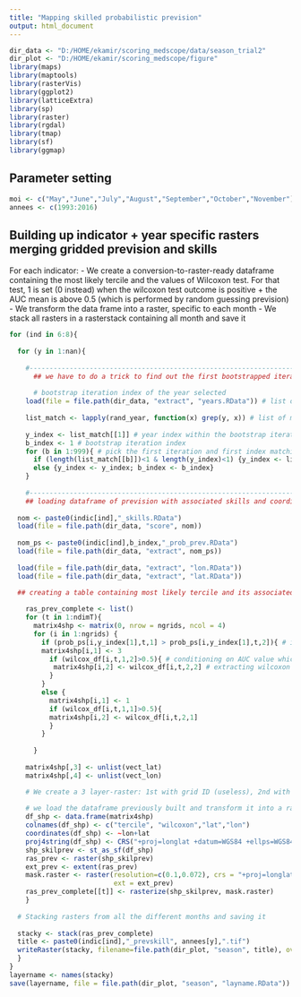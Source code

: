 ```yaml
---
title: "Mapping skilled probabilistic prevision"
output: html_document
---
```


```r
dir_data <- "D:/HOME/ekamir/scoring_medscope/data/season_trial2" 
dir_plot <- "D:/HOME/ekamir/scoring_medscope/figure" 
library(maps)
library(maptools)
library(rasterVis)
library(ggplot2)
library(latticeExtra)
library(sp)
library(raster)
library(rgdal)
library(tmap)
library(sf)
library(ggmap)

```

## Parameter setting 

```r

moi <- c("May","June","July","August","September","October","November")
annees <- c(1993:2016)

```

## Building up indicator + year specific rasters merging gridded prevision and skills
For each indicator:
  - We create a conversion-to-raster-ready dataframe containing the most likely tercile and the values of Wilcoxon test. For that test, 1 is set (0 instead) when the wilcoxon test outcome is positive + the AUC mean is above 0.5 (which is performed by random guessing prevision)
  - We transform the data frame into a raster, specific to each month
  - We stack all rasters in a rasterstack containing all month and save it

```r

for (ind in 6:8){
  
  for (y in 1:nan){
    
    #---------------------------------------------------------------------------------------------------------------------------------------------
      ## we have to do a trick to find out the first bootstrapped iteration and the run index whithin this iteration matching the year we are interested in (the random sampling doesn't respect chronology)
      
      # bootstrap iteration index of the year selected
    load(file = file.path(dir_data, "extract", "years.RData")) # list of years in each bootstrap iteration
    
    list_match <- lapply(rand_year, function(x) grep(y, x)) # list of matchs between list of years randomly generated for the bootstrap and the year we are interested in
    
    y_index <- list_match[[1]] # year index within the bootstrap iteration
    b_index <- 1 # bootstrap iteration index
    for (b in 1:999){ # pick the first iteration and first index matching the year we are looking for
      if (length(list_match[[b]])<1 & length(y_index)<1) {y_index <- list_match[[b+1]]; b_index <- b+1}
      else {y_index <- y_index; b_index <- b_index}
    }
    
    #---------------------------------------------------------------------------------------------------------------------------------------------
    ## loading dataframe of prevision with associated skills and coordinates
  
  nom <- paste0(indic[ind],"_skills.RData")
  load(file = file.path(dir_data, "score", nom))
  
  nom_ps <- paste0(indic[ind],b_index,"_prob_prev.RData")
  load(file = file.path(dir_data, "extract", nom_ps))
  
  load(file = file.path(dir_data, "extract", "lon.RData"))
  load(file = file.path(dir_data, "extract", "lat.RData"))
  
  ## creating a table containing most likely tercile and its associated wilcoxon outcome, with both coordinates (shape ready for shapefile conversion)

    ras_prev_complete <- list()
    for (t in 1:ndimT){
      matrix4shp <- matrix(0, nrow = ngrids, ncol = 4)
      for (i in 1:ngrids) {
        if (prob_ps[i,y_index[1],t,1] > prob_ps[i,y_index[1],t,2]){ # i.e. upper tercile more likely to happen
        matrix4shp[i,1] <- 3
          if (wilcox_df[i,t,1,2]>0.5){ # conditioning on AUC value which has to be above 0.5 (random guess)
           matrix4shp[i,2] <- wilcox_df[i,t,2,2] # extracting wilcoxon  test outcome (1/0) associated to the most likely tercile 
          }
        }
        else {
          matrix4shp[i,1] <- 1
          if (wilcox_df[i,t,1,1]>0.5){
          matrix4shp[i,2] <- wilcox_df[i,t,2,1]
          }
        }
           
      }
    
    matrix4shp[,3] <- unlist(vect_lat)
    matrix4shp[,4] <- unlist(vect_lon)

    # We create a 3 layer-raster: 1st with grid ID (useless), 2nd with most likely tercile forecasted; 3rd with wilcoxon test outcomes. 
    
    # we load the dataframe previously built and transform it into a raster
    df_shp <- data.frame(matrix4shp)
    colnames(df_shp) <- c("tercile", "wilcoxon","lat","lon")
    coordinates(df_shp) <- ~lon+lat
    proj4string(df_shp) <- CRS("+proj=longlat +datum=WGS84 +ellps=WGS84 +towgs84=0,0,0")
    shp_skilprev <- st_as_sf(df_shp)
    ras_prev <- raster(shp_skilprev)
    ext_prev <- extent(ras_prev)
    mask.raster <- raster(resolution=c(0.1,0.072), crs = "+proj=longlat +datum=WGS84 +ellps=WGS84 +towgs84=0,0,0", ## !!!!!!!!!!!
                          ext = ext_prev)
    ras_prev_complete[[t]] <- rasterize(shp_skilprev, mask.raster)
    }
  
  # Stacking rasters from all the different months and saving it
  
  stacky <- stack(ras_prev_complete)
  title <- paste0(indic[ind],"_prevskill", annees[y],".tif")
  writeRaster(stacky, filename=file.path(dir_plot, "season", title), overwrite = TRUE)
  }
}
layername <- names(stacky)
save(layername, file = file.path(dir_plot, "season", "layname.RData"))
```


